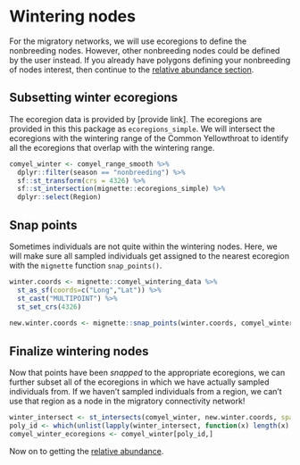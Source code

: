 # Wintering nodes {#wintering}

For the migratory networks, we will use ecoregions to define the nonbreeding nodes. However, other nonbreeding nodes could be defined by the user instead. If you already have polygons defining your nonbreeding of nodes interest, then continue to the [relative abundance section](#abundance).

## Subsetting winter ecoregions

The ecoregion data is provided by [provide link]. The ecoregions are provided in this this package as `ecoregions_simple`. We will intersect the ecoregions with the wintering range of the Common Yellowthroat to identify all the ecoregions that overlap with the wintering range.

``` r
comyel_winter <- comyel_range_smooth %>%
  dplyr::filter(season == "nonbreeding") %>%
  sf::st_transform(crs = 4326) %>%
  sf::st_intersection(mignette::ecoregions_simple) %>%
  dplyr::select(Region)
```


## Snap points

Sometimes individuals are not quite within the wintering nodes. Here, we will make sure all sampled individuals get assigned to the nearest ecoregion with the `mignette` function `snap_points()`.

``` r
winter.coords <- mignette::comyel_wintering_data %>%
  st_as_sf(coords=c("Long","Lat")) %>%
  st_cast("MULTIPOINT") %>%
  st_set_crs(4326)
  
new.winter.coords <- mignette::snap_points(winter.coords, comyel_winter, 150000)
```

## Finalize wintering nodes

Now that points have been *snapped* to the appropriate ecoregions, we can further subset all of the ecoregions in which we have actually sampled individuals from. If we haven't sampled individuals from a region, we can't use that region as a node in the migratory connectivity network! 

``` r
winter_intersect <- st_intersects(comyel_winter, new.winter.coords, sparse = T)
poly_id <- which(unlist(lapply(winter_intersect, function(x) length(x) > 0)))
comyel_winter_ecoregions <- comyel_winter[poly_id,]
```

Now on to getting the [relative abundance](#abundance).

